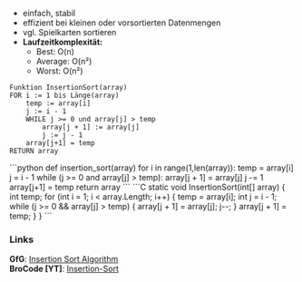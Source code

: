 
- einfach, stabil
- effizient bei kleinen oder vorsortierten Datenmengen
- vgl. Spielkarten sortieren
- **Laufzeitkomplexität:**
    - Best: O(n)
    - Average: O(n²)
    - Worst: O(n²)

```pseudo title="Pseudocode"
Funktion InsertionSort(array)
FOR i := 1 bis Länge(array)
    temp := array[i]
    j := i - 1
    WHILE j >= 0 und array[j] > temp
        array[j + 1] := array[j]
        j := j - 1
    array[j+1] = temp
RETURN array
```
<Tabs>
<TabItem value="python-insertion-sort" label="Python" default>
```python
def insertion_sort(array)
    for i in range(1,len(array)):
        temp = array[i]
        j = i - 1
        while (j >= 0 and array[j] > temp):
            array[j + 1] = array[j]
            j -= 1
        array[j+1] = temp
    return array
```
</TabItem>
<TabItem value="csharp-insertion-sort" label="C#" default>
```C
static void InsertionSort(int[] array)
{
    int temp;
    for (int i = 1; i < array.Length; i++)
    {
        temp = array[i];
        int j = i - 1;
        while (j >= 0 && array[j] > temp)
        {
            array[j + 1] = array[j];
            j--;
        }
        array[j + 1] = temp;
    }
}
```
</TabItem>
</Tabs>

### Links
**GfG**: [Insertion Sort Algorithm](https://www.geeksforgeeks.org/insertion-sort-algorithm/)  
**BroCode [YT]**: [Insertion-Sort](https://www.youtube.com/watch?v=8mJ-OhcfpYg&list=PLZPZq0r_RZON1eaqfafTnEexRzuHbfZX8&index=14&pp=iAQB)

